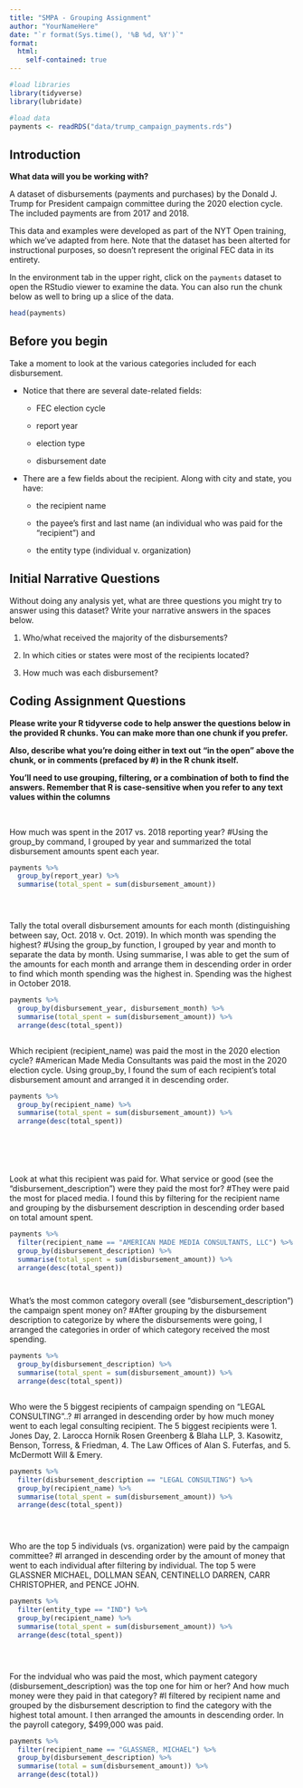 ```yaml
---
title: "SMPA - Grouping Assignment"
author: "YourNameHere"
date: "`r format(Sys.time(), '%B %d, %Y')`"
format:
  html:
    self-contained: true
---
```


```r

#load libraries
library(tidyverse)
library(lubridate)

#load data
payments <- readRDS("data/trump_campaign_payments.rds")

```

## Introduction

**What data will you be working with?**

A dataset of disbursements (payments and purchases) by the Donald J. Trump for President campaign committee during the 2020 election cycle. The included payments are from 2017 and 2018.

This data and examples were developed as part of the NYT Open training, which we've adapted from here. Note that the dataset has been alterted for instructional purposes, so doesn't represent the original FEC data in its entirety.

In the environment tab in the upper right, click on the `payments` dataset to open the RStudio viewer to examine the data. You can also run the chunk below as well to bring up a slice of the data.

```r

head(payments)


```

## Before you begin

Take a moment to look at the various categories included for each disbursement.

-   Notice that there are several date-related fields:

    -   FEC election cycle

    -   report year

    -   election type

    -   disbursement date

-   There are a few fields about the recipient. Along with city and state, you have:

    -   the recipient name

    -   the payee's first and last name (an individual who was paid for the "recipient") and

    -   the entity type (individual v. organization)

## Initial Narrative Questions

Without doing any analysis yet, what are three questions you might try to answer using this dataset? Write your narrative answers in the spaces below.

1.  Who/what received the majority of the disbursements?

2.  In which cities or states were most of the recipients located?

3.  How much was each disbursement? 

## Coding Assignment Questions

**Please write your R tidyverse code to help answer the questions below in the provided R chunks. You can make more than one chunk if you prefer.**

**Also, describe what you're doing either in text out "in the open" above the chunk, or in comments (prefaced by #) in the R chunk itself.**

**You'll need to use grouping, filtering, or a combination of both to find the answers. Remember that R is case-sensitive when you refer to any text values within the columns**

<br>

How much was spent in the 2017 vs. 2018 reporting year?
#Using the group_by command, I grouped by year and summarized the total disbursement amounts spent each year. 

```r



payments %>% 
  group_by(report_year) %>% 
  summarise(total_spent = sum(disbursement_amount))





```

Tally the total overall disbursement amounts for each month (distinguishing between say, Oct. 2018 v. Oct. 2019). In which month was spending the highest?
#Using the group_by function, I grouped by year and month to separate the data by month. Using summarise, I was able to get the sum of the amounts for each month and arrange them in descending order in order to find which month spending was the highest in. Spending was the highest in October 2018.
```r



payments %>% 
  group_by(disbursement_year, disbursement_month) %>% 
  summarise(total_spent = sum(disbursement_amount)) %>% 
  arrange(desc(total_spent))



```

Which recipient (recipient_name) was paid the most in the 2020 election cycle?
#American Made Media Consultants was paid the most in the 2020 election cycle. Using group_by, I found the sum of each recipient's total disbursement amount and arranged it in descending order.
```r


payments %>% 
  group_by(recipient_name) %>% 
  summarise(total_spent = sum(disbursement_amount)) %>% 
  arrange(desc(total_spent))



  



```

Look at what this recipient was paid for. What service or good (see the "disbursement_description") were they paid the most for?
#They were paid the most for placed media. I found this by filtering for the recipient name and grouping by the disbursement description in descending order based on total amount spent.
```r

payments %>% 
  filter(recipient_name == "AMERICAN MADE MEDIA CONSULTANTS, LLC") %>% 
  group_by(disbursement_description) %>% 
  summarise(total_spent = sum(disbursement_amount)) %>% 
  arrange(desc(total_spent))




```

What's the most common category overall (see "disbursement_description") the campaign spent money on?
#After grouping by the disbursement description to categorize by where the disbursements were going, I arranged the categories in order of which category received the most spending.
```r


payments %>% 
  group_by(disbursement_description) %>% 
  summarise(total_spent = sum(disbursement_amount)) %>% 
  arrange(desc(total_spent))



```

Who were the 5 biggest recipients of campaign spending on "LEGAL CONSULTING"..?
#I arranged in descending order by how much money went to each legal consulting recipient. The 5 biggest recipients were 1. Jones Day, 2. Larocca Hornik Rosen Greenberg & Blaha LLP, 3. Kasowitz, Benson, Torress, & Friedman, 4. The Law Offices of Alan S. Futerfas, and 5. McDermott Will & Emery.

```r


payments %>% 
  filter(disbursement_description == "LEGAL CONSULTING") %>% 
  group_by(recipient_name) %>% 
  summarise(total_spent = sum(disbursement_amount)) %>% 
  arrange(desc(total_spent))





```


Who are the top 5 individuals (vs. organization) were paid by the campaign committee?
#I arranged in descending order by the amount of money that went to each individual after filtering by individual. The top 5 were GLASSNER MICHAEL, DOLLMAN SEAN, CENTINELLO DARREN, CARR CHRISTOPHER, and PENCE JOHN.

```r


payments %>% 
  filter(entity_type == "IND") %>% 
  group_by(recipient_name) %>% 
  summarise(total_spent = sum(disbursement_amount)) %>% 
  arrange(desc(total_spent))





```


For the indvidual who was paid the most, which payment category (disbursement_description) was the top one for him or her? And how much money were they paid in that category?
#I filtered by recipient name and grouped by the disbursement description to find the category with the highest total amount. I then arranged the amounts in descending order. In the payroll category, $499,000 was paid. 

```r


payments %>% 
  filter(recipient_name == "GLASSNER, MICHAEL") %>%
  group_by(disbursement_description) %>%
  summarise(total = sum(disbursement_amount)) %>%
  arrange(desc(total))
  




```
